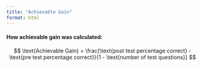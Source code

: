 ```yaml
---
title: "Achievable Gain"
format: html
---
```


#### How achievable gain was calculated:

$$
\text{Achievable Gain} = \frac{\text{post test percentage correct} - \text{pre test percentage correct}}{1 - \text{number of test questions}}
$$